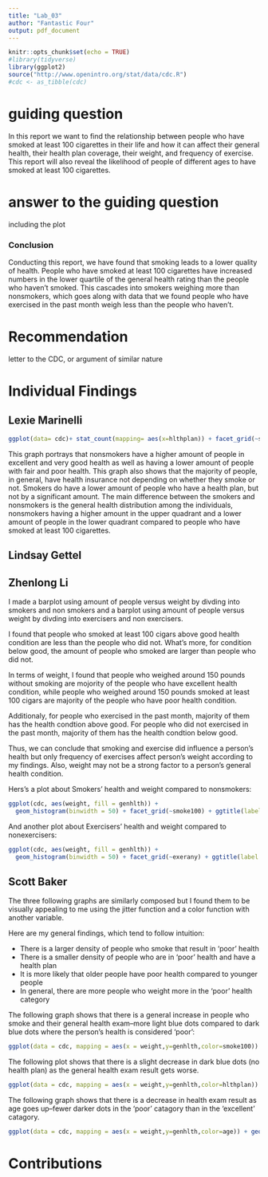 ```yaml
---
title: "Lab_03"
author: "Fantastic Four"
output: pdf_document
---
```


```r
knitr::opts_chunk$set(echo = TRUE)
#library(tidyverse)
library(ggplot2)
source("http://www.openintro.org/stat/data/cdc.R")
#cdc <- as_tibble(cdc)
```

# guiding question

In this report we want to find the relationship between people who have smoked at least 100 cigarettes in their life and how it can affect their general health, their health plan coverage, their weight, and frequency of exercise. This report will also reveal the likelihood of people of different ages to have smoked at least 100 cigarettes.

# answer to the guiding question
including the plot

### Conclusion
  Conducting this report, we have found that smoking leads to a lower quality of health.  People who have smoked at least 100 cigarettes have increased numbers in the lower quartile of the general health rating than the people who haven't smoked. This cascades into smokers weighing more than nonsmokers, which goes along with data that we found people who have exercised in the past month weigh less than the people who haven't. 
 
# Recommendation
letter to the CDC, or argument of similar nature

# Individual Findings


## Lexie Marinelli
```r
ggplot(data= cdc)+ stat_count(mapping= aes(x=hlthplan)) + facet_grid(~smoke100) +geom_bar(mapping= aes(x=hlthplan, fill= genhlth), position= "dodge") +theme(aspect.ratio=1) + ggtitle(label = "             Smokers vs. Nonsmokers",subtitle= "        Group 0= Nonsmokers        |          Group 1= Smokers") +xlab(label= "Health Plan") +ylab(label= "Amount of people")
```
  
  This graph portrays that nonsmokers have a higher amount of people in excellent and very good health as well as having a lower amount of people with fair and poor health. This graph also shows that the majority of people, in general, have health insurance not depending on whether they smoke or not. Smokers do have a lower amount of people who have a health plan, but not by a significant amount. The main difference between the smokers and nonsmokers is the general health distribution among the individuals, nonsmokers having a higher amount in the upper quadrant and a lower amount of people in the lower quadrant compared to people who have smoked at least 100 cigarettes.
  
## Lindsay Gettel

## Zhenlong Li
I made a barplot using amount of people versus weight by divding into smokers and non smokers and a barplot using amount of people versus weight by divding into exercisers and non exercisers.

I found that people who smoked at least 100 cigars above good health condition are less than the people who did not. What's more, for condition below good, the amount of people who smoked are larger than people who did not. 

In terms of weight, I found that people who weighed around 150 pounds without smoking are mojority of the people who have excellent health condition, while people who weighed around 150 pounds smoked at least 100 cigars are majority of the people who have poor health condition.

Additionaly, for people who exercised in the past month, majority of them has the health condtion above good. For people who did not exercised in the past month, majority of them has the health condtion below good.

Thus, we can conclude that smoking and exercise did influence a person's health but only frequency of exercises affect person's weight according to my findings. Also, weight may not be a strong factor to a person's general health condition.

Hers's a plot about Smokers' health and weight compared to nonsmokers:
```r
ggplot(cdc, aes(weight, fill = genhlth)) +
  geom_histogram(binwidth = 50) + facet_grid(~smoke100) + ggtitle(label = "Smokers' health and weight compared to nonsmokers ", subtitle = "Created by Li") +xlab(label= "weight") +ylab(label= "Amount of people (out of 20,000)")
```
And another plot about Exercisers' health and weight compared to nonexercisers:
```r
ggplot(cdc, aes(weight, fill = genhlth)) +
  geom_histogram(binwidth = 50) + facet_grid(~exerany) + ggtitle(label = "Exercisers' health and weight compared to nonexercisers ", subtitle = "Created by Li") +xlab(label= "weight") +ylab(label= "Amount of people (out of 20,000)")
```

## Scott Baker
The three following graphs are similarly composed but I found them to be visually appealing to me using the jitter function and a color function with another variable.

Here are my general findings, which tend to follow intuition:

* There is a larger density of people who smoke that result in 'poor' health
* There is a smaller density of people who are in 'poor' health and have a health plan
* It is more likely that older people have poor health compared to younger people
* In general, there are more people who weight more in the 'poor' health category

The following graph shows that there is a general increase in people who smoke and their general health exam--more light blue dots compared to dark blue dots where the person's health is considered 'poor':
```r
ggplot(data = cdc, mapping = aes(x = weight,y=genhlth,color=smoke100)) + geom_jitter() + ggtitle(label = "Comparing weight to general health with visualization of smoking") +xlab("Weight(lbs)") + ylab("General Health Exam Result")
```

The following plot shows that there is a slight decrease in dark blue dots (no health plan) as the general health exam result gets worse.

```r
ggplot(data = cdc, mapping = aes(x = weight,y=genhlth,color=hlthplan)) + geom_jitter() + ggtitle(label = "Comparing weight to general health with visualization of health plan") +xlab("Weight(lbs)") + ylab("General Health Exam Result")
```
The following graph shows that there is a decrease in health exam result as age goes up--fewer darker dots in the 'poor' catagory than in the 'excellent' catagory.

```r
ggplot(data = cdc, mapping = aes(x = weight,y=genhlth,color=age)) + geom_jitter() + ggtitle(label = "Comparing weight to general health with visualization of age") +xlab("Weight(lbs)") + ylab("General Health Exam Result")

```

# Contributions